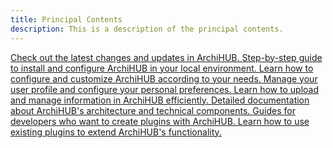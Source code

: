 ```yaml
---
title: Principal Contents
description: This is a description of the principal contents.
---
```



<CardGrid stagger>

<Card title="Changelog" icon="seti:clock">
  <a href="/archihub.github.io/en/changelog">
    Check out the latest changes and updates in ArchiHUB.
  </a>
</Card>

<Card title="Installation" icon="rocket" iconColor="blue">
  <a href="/archihub.github.io/en/install_local/">
    Step-by-step guide to install and configure ArchiHUB in your local environment.
  </a>
</Card>

<Card title="Tool Configuration" icon="seti:config">
  <a href="/archihub.github.io/en/config_local">
    Learn how to configure and customize ArchiHUB according to your needs.
  </a>
</Card>

<Card title="My Profile" icon="pencil">
  <a href="/archihub.github.io/en/perfil/config">
    Manage your user profile and configure your personal preferences.
  </a>
</Card>

<Card title="Information Upload" icon="document">
  <a href="/archihub.github.io/en/catalogacion">
    Learn how to upload and manage information in ArchiHUB efficiently.
  </a>
</Card>

<Card title="Technical Documentation" icon="seti:json">
  <a href="/archihub.github.io/en/stack">
    Detailed documentation about ArchiHUB's architecture and technical components.
  </a>
</Card>

<Card title="Developer Guides" icon="information">
  <a href="/archihub.github.io/en/crear_plugin">
    Guides for developers who want to create plugins with ArchiHUB.
  </a>
</Card>

<Card title="Plugins" icon="star">
  <a href="/archihub.github.io/en/file_processing">
    Learn how to use existing plugins to extend ArchiHUB's functionality.
  </a>
</Card>

</CardGrid>
